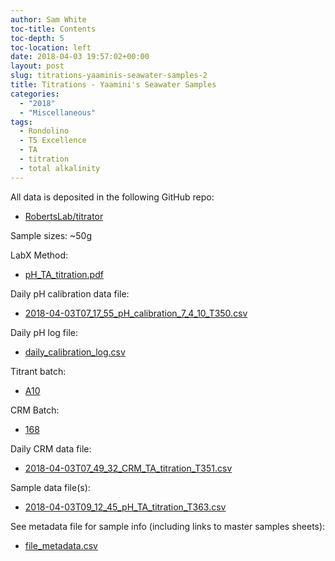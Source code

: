 ```yaml
---
author: Sam White
toc-title: Contents
toc-depth: 5
toc-location: left
date: 2018-04-03 19:57:02+00:00
layout: post
slug: titrations-yaaminis-seawater-samples-2
title: Titrations - Yaamini's Seawater Samples
categories:
  - "2018"
  - "Miscellaneous"
tags:
  - Rondolino
  - T5 Excellence
  - TA
  - titration
  - total alkalinity
---
```


All data is deposited in the following GitHub repo:





  * [RobertsLab/titrator](https://github.com/RobertsLab/titrator)



Sample sizes: ~50g

LabX Method:



  * [pH_TA_titration.pdf](https://github.com/RobertsLab/titrator/blob/master/LabX_method_files/pH_TA_titration.pdf)



Daily pH calibration data file:



  * [2018-04-03T07_17_55_pH_calibration_7_4_10_T350.csv
](https://github.com/RobertsLab/titrator/raw/master/data/cal_data/2018-04-03T07_17_55_pH_calibration_7_4_10_T350.csv)



Daily pH log file:



  * [daily_calibration_log.csv](https://github.com/RobertsLab/titrator/blob/master/data/cal_data/daily_calibration_log.csv)



Titrant batch:



  * [A10](https://github.com/RobertsLab/titrator/blob/master/data/acid_certifications/Batch_A10_CoA.pdf)



CRM Batch:



  * [168](https://github.com/RobertsLab/titrator/blob/master/data/crm_certifications/Batch168.pdf)



Daily CRM data file:



  * [2018-04-03T07_49_32_CRM_TA_titration_T351.csv
](https://github.com/RobertsLab/titrator/raw/master/data/titration_data/crm_data/2018-04-03T07_49_32_CRM_TA_titration_T351.csv)



Sample data file(s):



  * [2018-04-03T09_12_45_pH_TA_titration_T363.csv
](https://github.com/RobertsLab/titrator/raw/master/data/titration_data/sample_data/2018-04-03T09_12_45_pH_TA_titration_T363.csv)



See metadata file for sample info (including links to master samples sheets):



  * [file_metadata.csv](https://github.com/RobertsLab/titrator/blob/master/data/titration_data/sample_data/file_metadata.csv)


